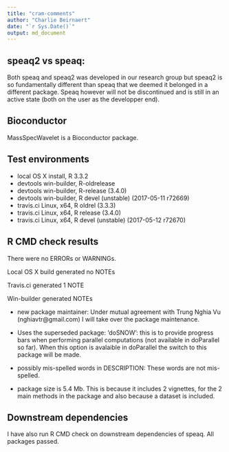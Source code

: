 ```yaml
---
title: "cram-comments"
author: "Charlie Beirnaert"
date: "`r Sys.Date()`"
output: md_document
---
```

## speaq2 vs speaq:
Both speaq and speaq2 was developed in our research group but speaq2 is so fundamentally different than speaq that we deemed it belonged in a different package. Speaq however will not be discontinued and is still in an active state (both on the user as the developper end).

## Bioconductor 
MassSpecWavelet is a Bioconductor package.

## Test environments
* local OS X install, R 3.3.2
* devtools win-builder, R-oldrelease 
* devtools win-builder, R-release (3.4.0)
* devtools win-builder, R devel (unstable) (2017-05-11 r72669)
* travis.ci Linux, x64, R oldrel (3.3.3)
* travis.ci Linux, x64, R release (3.4.0)
* travis.ci Linux, x64, R devel (unstable) (2017-05-12 r72670)


## R CMD check results
There were no ERRORs or WARNINGs.

Local OS X build generated no NOTEs

Travis.ci generated 1 NOTE

Win-builder generated NOTEs

* new package maintainer: Under mutual agreement with Trung Nghia Vu (nghiavtr@gmail.com) I will take over the package maintenance.

* Uses the superseded package: 'doSNOW': this is to provide progress bars when performing parallel computations (not available in doParallel so far). When this option is avalaible in doParallel the switch to this package will be made.

* possibly mis-spelled words in DESCRIPTION: These words are not mis-spelled.

* package size is 5.4 Mb. This is because it includes 2 vignettes, for the 2 main methods in the package and also because a dataset is included.


## Downstream dependencies
I have also run R CMD check on downstream dependencies of speaq. 
All packages passed.